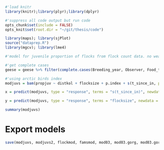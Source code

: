 
```r
#'load knitr
library(knitr);library(plyr);library(dplyr)

#'suppress all code output but run code
opts_chunk$set(include = FALSE)
opts_knit$set(root.dir = "~/git/thesis/code")
```


```r
library(maps); library(sjPlot)
source("dataprep.R")
library(mgcv); library(lme4)
```

```r
#'model for juvenile proportion of flocks from flock count data. no weather data included.

#'get complete cases
geese = geese %>% filter(complete.cases(Breeding_year, Observer, Food_type, distkol, t_since_in, flocksize, p.index))

#'using arctic birds index
modjuvs = bam(propjuv ~ distkol + flocksize + p.index + s(t_since_in, pc = 0) + s(Breeding_year, bs = "re") + s(Observer, bs = "re") + s(Food_type, bs = "re"), family = binomial(link = logit), data = geese)

x = predict(modjuvs, type = "response", terms = "s(t_since_in)", newdata = geese, se.fit = T)

y = predict(modjuvs, type = "response", terms = "flocksize", newdata = geese, se.fit = T)

```

```r
summary(modjuvs)
```

# Export models

```r
save(modjuvs, modjuvs2, flockmod, famsmod, mod03, mod03.gorg, mod03.gorg.s, fams.expand.sub, fams.expand, file = "goosemods_pres.RData")
```
